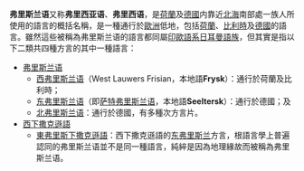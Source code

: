 {{noteTA
|1=zh:弗里斯兰语;zh-hans:弗里斯兰语;zh-hant:菲士蘭語
|2=zh:弗里斯蘭;zh-hans:弗里斯兰;zh-hant:菲士蘭
}}
'''弗里斯兰语'''又称'''弗里西亚语'''、'''弗里西语'''，是[[荷蘭|荷蘭]]及[[德國|德國]]内靠近[[北海_(大西洋)|北海]]南部處一族人所使用的語言的概括名稱，是一種通行於[[歐洲|歐洲]]低地，包括[[荷蘭|荷蘭]]、[[比利時|比利時]]及[[德國|德國]]的語言。雖然這些被稱為弗里斯兰语的語言都同屬[[印歐語系|印歐語系]][[日耳曼語族|日耳曼語族]]，但其實是指以下二類共四種方言的其中一種語言：

* [[弗里斯兰语|弗里斯兰语]]
**[[西弗里斯兰语|西弗里斯兰语]]（West Lauwers Frisian，本地語'''Frysk'''）：通行於荷蘭及比利時；
**[[萨特弗里斯兰语|东弗里斯兰语]]（即[[萨特弗里斯兰语|萨特弗里斯兰语]]，本地語'''Seeltersk'''）：通行於德國；及
** [[北弗里斯兰语|北弗里斯兰语]]：通行於德國，有多種次方言片。
* [[西下撒克遜語|西下撒克遜語]]
** [[東弗里斯下撒克遜語|東弗里斯下撒克遜語]]：西下撒克遜語的[[东弗里斯兰语|东弗里斯兰]]方言，根語言學上普遍認同的弗里斯兰语並不是同一種語言，純綷是因為地理緣故而被稱為弗里斯兰语。

{{Disambiguation|Cat=五字译名消歧义}}